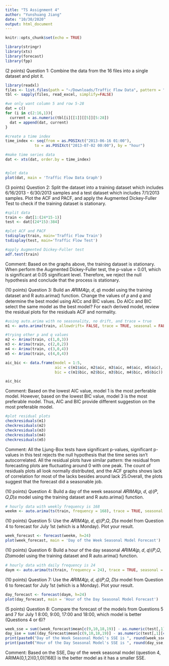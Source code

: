 ```yaml
---
title: "TS Assignment 4"
author: "Yunshuang Jiang"
date: "10/30/2020"
output: html_document
---
```


```r
knitr::opts_chunk$set(echo = TRUE)
```

```r
library(stringr) 
library(xts) 
library(forecast) 
library(fpp) 
```


(2 points) Question 1:
Combine the data from the 16 files into a single dataset and plot it.
```r
library(readxl)
files <- list.files(path = "~/Downloads/Traffic Flow Data", pattern = "*.xls", full.names = T)
tbl <- sapply(files, read_excel, simplify=FALSE)

#we only want column 5 and row 5-28
dat = c()
for (i in c(2:16,1)){
  current = as.numeric(tbl[i][[1]][[5]][5:28])
  dat = append(dat, current)
}

#create a time index
time_index <- seq(from = as.POSIXct("2013-06-16 01:00"),
             to = as.POSIXct("2013-07-02 00:00"), by = "hour")

#make time series data
dat <- xts(dat, order.by = time_index)


#plot data
plot(dat, main = 'Traffic Flow Data Graph')
```
\n
\n
\n
\n

(3 points) Question 2:
Split the dataset into a training dataset which includes 6/16/2013 - 6/30/2013 samples and a test dataset which includes 7/1/2013 samples. Plot the ACF and PACF, and apply the Augmented Dickey-Fuller Test to check if the training dataset is stationary.
```r
#split data
train <- dat[1:(24*15-1)]
test <- dat[(24*15):384] 

#plot ACF and PACF
tsdisplay(train, main='Traffic Flow Train')
tsdisplay(test, main='Traffic Flow Test')

#apply Augmented Dickey-Fuller test
adf.test(train)
```

Comment: Based on the graphs above, the training dataset is stationary. When perform the Augmented Dickey-Fuller test, the p-value = 0.01, which is significant at 0.05 significant level. Therefore, we reject the null hypothesis and conclude that the process is stationary.
\n
\n
\n
\n


(10 points) Question 3:
Build an 𝐴𝑅𝐼𝑀𝐴(𝑝, 𝑑, 𝑞) model using the training dataset and R auto.arima() function. Change the values of 𝑝 and 𝑞 and determine the best model using AICc and BIC values. Do AICc and BIC select the same model as the best model? For each derived model, review the residual plots for the residuals ACF and normality.
```r
#using auto.arima with no seasonality, no drift, and trace = true
m1 <- auto.arima(train, allowdrift= FALSE, trace = TRUE, seasonal = FALSE)
```

```r
#trying other p and q values
m2 <- Arima(train, c(1,0,3)) 
m3 <- Arima(train, c(2,0,2)) 
m4 <- Arima(train, c(3,0,4))
m5 <- Arima(train, c(4,0,4))

aic_bic <- data.frame(model = 1:5, 
                      aic = c(m1$aic, m2$aic, m3$aic, m4$aic, m5$aic), 
                      bic = c(m1$bic, m2$bic, m3$bic, m4$bic, m5$bic))

aic_bic
```

Comment: Based on the lowest AIC value, model 1 is the most perferable model. However, based on the lowest BIC value, model 3 is the most preferable model. Thus, AIC and BIC provide different suggestion on the most preferable model. 

\n 
\n
\n
\n
\n

```r
#plot residual plots
checkresiduals(m1)
checkresiduals(m2)
checkresiduals(m3)
checkresiduals(m4)
checkresiduals(m5)
```


Comment: All the Ljung-Box tests have significant p-values, significant p-values in this test rejects the null hypothesis that the time series isn’t autocorrelated. All the residual plots have similar pattern: the residual from forecasting plots are fluctuating around 0 with one peak. The count of residuals plots all look normally distributed, and the ACF graphs shows lack of correlation for most of the lacks besides around lack 25.Overall,  the plots suggest that the forecast did a seasonable job. 

\n
\n
\n
\n
\n

(10 points) Question 4:
Build a day of the week seasonal 𝐴𝑅𝐼𝑀𝐴(𝑝, 𝑑, 𝑞)(𝑃, 𝑄,𝐷)𝑠 model using the training dataset and R auto.arima() function.
```r
# hourly data with weekly frequency is 168
weekm <- auto.arima(ts(train, frequency = 168), trace = TRUE, seasonal = TRUE)

```

\n
\n
\n
\n
\n

(10 points) Question 5:
Use the 𝐴𝑅𝐼𝑀𝐴(𝑝, 𝑑, 𝑞)(𝑃,𝑄, 𝐷)𝑠 model from Question 4 to forecast for July 1st (which is a Monday). Plot your result.
```r
week_forecast <- forecast(weekm, h=24)
plot(week_forecast, main = 'Day of the Week Seasonal Model Forecast')
```

\n
\n
\n
\n
\n

(10 points) Question 6:
Build a hour of the day seasonal 𝐴𝑅𝐼𝑀𝐴(𝑝, 𝑑, 𝑞)(𝑃,𝑄, 𝐷)𝑠model using the training dataset and R auto.arima() function.
```r
# hourly data with daily frequency is 24
daym <- auto.arima(ts(train, frequency = 24), trace = TRUE, seasonal = TRUE)
```

\n
\n
\n
\n
\n

(10 points) Question 7:
Use the 𝐴𝑅𝐼𝑀𝐴(𝑝, 𝑑, 𝑞)(𝑃,𝑄, 𝐷)𝑠 model from Question 6 to forecast for July 1st (which is a Monday). Plot your result.
```r
day_forecast <- forecast(daym, h=24)
plot(day_forecast, main = 'Hour of the Day Seasonal Model Forecast')
```

\n
\n
\n
\n
\n

(5 points) Question 8:
Compare the forecast of the models from Questions 5 and 7 for July 1 8:00, 9:00, 17:00 and 18:00, which model is better (Questions 4 or 6)?

```r
week_sse = sum((week_forecast$mean[c(9,10,18,19)] - as.numeric(test[,1][c(9,10,18,19)]))^2)
day_sse = sum((day_forecast$mean[c(9,10,18,19)] - as.numeric(test[,1][c(9,10,18,19)]))^2)
print(paste0("Day of the Week Seasonal Model's SSE is ", round(week_sse,2)))
print(paste0("Hour of the Day Seasonal Model's SSE is ", round(day_sse,2)))
```

Comment: Based on the SSE, Day of the week seasonal model (question 4, ARIMA(0,1,2)(0,1,0)[168]) is the better model as it has a smaller SSE. 
